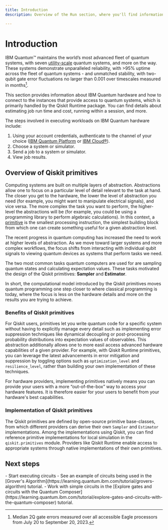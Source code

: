 ```yaml
---
title: Introduction
description: Overview of the Run section, where you'll find information on IBM Quantum systems and executing jobs on them

---
```


# Introduction

IBM Quantum&trade; maintains the world’s most advanced fleet of quantum systems, with seven [utility-scale](https://www.ibm.com/blog/announcement/new-ibm-quantum-systems-on-the-ibm-cloud/) quantum systems, and more on the way. These systems demonstrate unparalleled reliability, with >95% uptime across the fleet of quantum systems - and unmatched stability, with two-qubit gate error fluctuations no larger than 0.001 over timescales measured in months[^1].

This section provides information about IBM Quantum hardware and how to connect to the instances that provide access to quantum systems, which is primarily handled by the Qiskit Runtime package. You can find details about estimating job run time and cost, running within a session, and more. 

The steps involved in executing workloads on IBM Quantum hardware include:

1. Using your account credentials, authenticate to the channel of your choice ([IBM Quantum Platform](../start/setup-channel#ibm-quantum-platform) or [IBM Cloud&reg;](../start/setup-channel#ibm-cloud)).
2. Choose a system or simulator.
3. Send a job to a system or simulator.
4. View job results.


## Overview of Qiskit primitives

Computing systems are built on multiple layers of abstraction. Abstractions allow one to focus on a particular level of detail relevant to the task at hand. The closer you get to the hardware, the lower the level of abstraction you need (for example, you might want to manipulate electrical signals), and vice versa. The more complex the task you want to perform, the higher-level the abstractions will be (for example, you could be using a programming library to perform algebraic calculations). In this context, a [primitive](../api/qiskit/primitives) is the smallest processing instruction, the simplest building block from which one can create something useful for a given abstraction level.

The recent progress in quantum computing has increased the need to work at higher levels of abstraction.
As we move toward larger systems and more complex workflows, the focus shifts from interacting with individual
qubit signals to viewing quantum devices as systems that perform tasks we need.

The two most common tasks quantum computers are used for are sampling quantum states and calculating expectation values. These tasks motivated the design of the Qiskit primitives: **Sampler** and **Estimator**.

In short, the computational model introduced by the Qiskit primitives moves quantum programming one step closer to where classical programming is today, where the focus is less on the hardware details and more on the results you are trying to achieve.

### Benefits of Qiskit primitives

For Qiskit users, primitives let you write quantum code for a specific system without having to explicitly manage every detail such as implementing error suppression techniques like dynamical decoupling or post-processing probability distributions into expectation values of observables. This abstraction additionally allows one to more easil access advanced hardware capabilities of a given provider. For example, with Qiskit Runtime primitives, you can leverage the latest advancements in error mitigation and suppression by toggling options such as `optimization_level` and `resilience_level`, rather than building your own implementation of these techniques.

For hardware providers, implementing primitives natively means you can provide your users with a more “out-of-the-box” way to access your hardware features. It is therefore easier for your users to benefit from your hardware's best capabilities.

### Implementation of Qiskit primitives

The Qiskit primitives are defined by open-source primitive base-classes, from which different providers can derive their own `Sampler` and `Estimator` implementations. Among the implementations using Qiskit, you can find reference primitive implementations for local simulation in the `qiskit.primitives` module. Providers like Qiskit Runtime enable access to appropriate systems through native implementations of their own primitives.

## Next steps

<Admonition type="tip" title="Recommendations">
  -  Start executing circuits 
  -  See an example of circuits being used in the [Grover's Algorithm](https://learning.quantum.ibm.com/tutorial/grovers-algorithm) tutorial.
  -  Work with simple circuits in the [Explore gates and circuits with the Quantum Composer](https://learning.quantum.ibm.com/tutorial/explore-gates-and-circuits-with-the-quantum-composer) tutorial.
</Admonition>


[^1]: Median 2Q gate errors measured over all accessible Eagle processors from July 20 to September 20, 2023.
